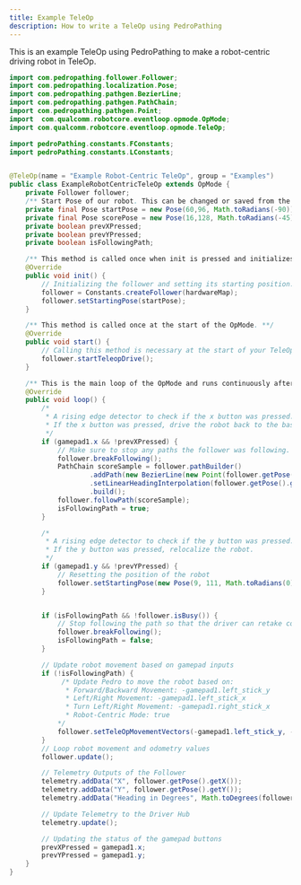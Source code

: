 ```yaml
---
title: Example TeleOp
description: How to write a TeleOp using PedroPathing
---
```


This is an example TeleOp using PedroPathing to make a robot-centric driving robot in TeleOp.

```java title="ExampleRobotCentricTeleOp"
import com.pedropathing.follower.Follower;
import com.pedropathing.localization.Pose;
import com.pedropathing.pathgen.BezierLine;
import com.pedropathing.pathgen.PathChain;
import com.pedropathing.pathgen.Point;
import  com.qualcomm.robotcore.eventloop.opmode.OpMode;
import com.qualcomm.robotcore.eventloop.opmode.TeleOp;

import pedroPathing.constants.FConstants;
import pedroPathing.constants.LConstants;


@TeleOp(name = "Example Robot-Centric TeleOp", group = "Examples")
public class ExampleRobotCentricTeleOp extends OpMode {
    private Follower follower;
    /** Start Pose of our robot. This can be changed or saved from the autonomous period. */
    private final Pose startPose = new Pose(60,96, Math.toRadians(-90));
    private final Pose scorePose = new Pose(16,128, Math.toRadians(-45));
    private boolean prevXPressed;
    private boolean prevYPressed;
    private boolean isFollowingPath;

    /** This method is called once when init is pressed and initializes the follower **/
    @Override
    public void init() {
        // Initializing the follower and setting its starting position.
        follower = Constants.createFollower(hardwareMap);
        follower.setStartingPose(startPose);
    }

    /** This method is called once at the start of the OpMode. **/
    @Override
    public void start() {
        // Calling this method is necessary at the start of your TeleOp OpMode.
        follower.startTeleopDrive();
    }

    /** This is the main loop of the OpMode and runs continuously after pressing play **/
    @Override
    public void loop() {
        /*
         * A rising edge detector to check if the x button was pressed.
         * If the x button was pressed, drive the robot back to the basket.
         */
        if (gamepad1.x && !prevXPressed) {
            // Make sure to stop any paths the follower was following.
            follower.breakFollowing();
            PathChain scoreSample = follower.pathBuilder()
                    .addPath(new BezierLine(new Point(follower.getPose()), new Point(scorePose)))
                    .setLinearHeadingInterpolation(follower.getPose().getHeading(), scorePose.getHeading())
                    .build();
            follower.followPath(scoreSample);
            isFollowingPath = true;
        }

        /*
         * A rising edge detector to check if the y button was pressed.
         * If the y button was pressed, relocalize the robot.
         */
        if (gamepad1.y && !prevYPressed) {
            // Resetting the position of the robot
            follower.setStartingPose(new Pose(9, 111, Math.toRadians(0)));
        }


        if (isFollowingPath && !follower.isBusy()) {
            // Stop following the path so that the driver can retake control of the robot.
            follower.breakFollowing();
            isFollowingPath = false;
        }

        // Update robot movement based on gamepad inputs
        if (!isFollowingPath) {
             /* Update Pedro to move the robot based on:
              * Forward/Backward Movement: -gamepad1.left_stick_y
              * Left/Right Movement: -gamepad1.left_stick_x
              * Turn Left/Right Movement: -gamepad1.right_stick_x
              * Robot-Centric Mode: true
            */
            follower.setTeleOpMovementVectors(-gamepad1.left_stick_y, -gamepad1.left_stick_x, -gamepad1.right_stick_x, true);
        }
        // Loop robot movement and odometry values
        follower.update();

        // Telemetry Outputs of the Follower
        telemetry.addData("X", follower.getPose().getX());
        telemetry.addData("Y", follower.getPose().getY());
        telemetry.addData("Heading in Degrees", Math.toDegrees(follower.getPose().getHeading()));

        // Update Telemetry to the Driver Hub
        telemetry.update();

        // Updating the status of the gamepad buttons
        prevXPressed = gamepad1.x;
        prevYPressed = gamepad1.y;
    }
}
```